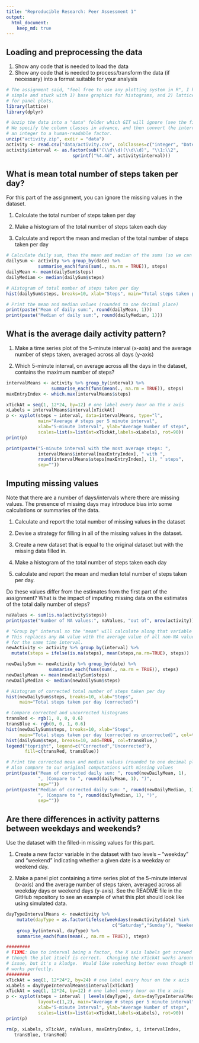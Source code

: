 ```yaml
---
title: "Reproducible Research: Peer Assessment 1"
output: 
  html_document:
    keep_md: true
---
```


<!-- 
  Note:  For consistency, don't use "Knit HTML".  Instead, in the R Console,
  run the command:  knit2html("PA1_template.Rmd")
  -->

## Loading and preprocessing the data

1. Show any code that is needed to load the data
2. Show any code that is needed to process/transform the data (if necessary)
   into a format suitable for your analysis

```r
# The assignment said, "feel free to use any plotting system in R", I kept it
# simple and stuck with 1) base graphics for histograms, and 2) lattice graphics
# for panel plots.
library(lattice)
library(dplyr)
```
```r
# Unzip the data into a "data" folder which GIT will ignore (see the file .gitignore)
# We specify the column classes in advance, and then convert the interval from
# an integer to a human-readable factor.
unzip("activity.zip", exdir = "data")
activity <- read.csv("data/activity.csv", colClasses=c("integer", "Date", "integer"))
activity$interval <- as.factor(sub("(\\d\\d)(\\d\\d)", "\\1:\\2", 
                         sprintf("%4.4d", activity$interval)))
```

## What is mean total number of steps taken per day?

For this part of the assignment, you can ignore the missing values in the dataset.

1. Calculate the total number of steps taken per day

2. Make a histogram of the total number of steps taken each day

3. Calculate and report the mean and median of the total number of steps taken per day

```r
# Calculate daily sum, then the mean and median of the sums (so we can compare, later)
dailySum <- activity %>% group_by(date) %>%
            summarise_each(funs(sum(., na.rm = TRUE)), steps)
dailyMean <- mean(dailySum$steps)
dailyMedian <- median(dailySum$steps)

# Histogram of total number of steps taken per day
hist(dailySum$steps, breaks=10, xlab="Steps", main="Total steps taken per day")

# Print the mean and median values (rounded to one decimal place)
print(paste("Mean of daily sum:", round(dailyMean, 1)))
print(paste("Median of daily sum:", round(dailyMedian, 1)))
```

## What is the average daily activity pattern?

1. Make a time series plot of the 5-minute interval (x-axis) and the average number of steps taken, averaged across all days (y-axis)

2. Which 5-minute interval, on average across all the days in the dataset, contains the maximum number of steps?

```r
intervalMeans <- activity %>% group_by(interval) %>%
                 summarise_each(funs(mean(., na.rm = TRUE)), steps)
maxEntryIndex <- which.max(intervalMeans$steps)

xTickAt = seq(1, 12*24, by=12) # one label every hour on the x axis
xLabels = intervalMeans$interval[xTickAt]
p <- xyplot(steps ~ interval, data=intervalMeans, type="l",
            main="Average # steps per 5 minute interval",
            xlab="5-minute Interval", ylab="Average Number of steps",
            scales=list(x=list(at=xTickAt,labels=xLabels), rot=90))
print(p)

print(paste("5-minute interval with the most average steps: ", 
            intervalMeans$interval[maxEntryIndex], " with ",
            round(intervalMeans$steps[maxEntryIndex], 1), " steps",
            sep=""))
```

## Imputing missing values

Note that there are a number of days/intervals where there are missing values. The presence of missing days may introduce bias into some calculations or summaries of the data.

1. Calculate and report the total number of missing values in the dataset

2. Devise a strategy for filling in all of the missing values in the dataset.

3. Create a new dataset that is equal to the original dataset but with the missing data filled in.

4. Make a histogram of the total number of steps taken each day

5. calculate and report the mean and median total number of steps taken per day.

Do these values differ from the estimates from the first part of the assignment? What is the impact of imputing missing data on the estimates of the total daily number of steps?

```r
naValues <- sum(is.na(activity$steps))
print(paste("Number of NA values:", naValues, "out of", nrow(activity)))

# "Group by" interval so the "mean" will calculate along that variable
# This replaces any NA value with the average value of all non-NA values
# for the same time interval.
newActivity <- activity %>% group_by(interval) %>%
  mutate(steps = ifelse(is.na(steps), mean(steps,na.rm=TRUE), steps))

newDailySum <- newActivity %>% group_by(date) %>%
                summarise_each(funs(sum(., na.rm = TRUE)), steps)
newDailyMean <- mean(newDailySum$steps)
newDailyMedian <- median(newDailySum$steps)

# Histogram of corrected total number of steps taken per day
hist(newDailySum$steps, breaks=10, xlab="Steps", 
     main="Total steps taken per day (corrected)")

# Compare corrected and uncorrected histograms
transRed <- rgb(1, 0, 0, 0.6)
transBlue <- rgb(0, 0, 1, 0.6)
hist(newDailySum$steps, breaks=10, xlab="Steps", 
     main="Total steps taken per day (corrected vs uncorrected)", col=transRed)
hist(dailySum$steps, breaks=10, add=TRUE, col=transBlue,)
legend("topright", legend=c("Corrected","Uncorrected"), 
       fill=c(transRed, transBlue))

# Print the corrected mean and median values (rounded to one decimal place)
# Also compare to our original computations with missing values
print(paste("Mean of corrected daily sum: ", round(newDailyMean, 1),
            ", (Compare to ", round(dailyMean, 1), ")",
            sep=""))
print(paste("Median of corrected daily sum: ", round(newDailyMedian, 1),
            ", (Compare to ", round(dailyMedian, 1), ")",
            sep=""))
```

## Are there differences in activity patterns between weekdays and weekends?

Use the dataset with the filled-in missing values for this part.

1. Create a new factor variable in the dataset with two levels – “weekday” and “weekend” indicating whether a given date is a weekday or weekend day.

2. Make a panel plot containing a time series plot of the 5-minute interval (x-axis) and the average number of steps taken, averaged across all weekday days or weekend days (y-axis). See the README file in the GitHub repository to see an example of what this plot should look like using simulated data.

```r
dayTypeIntervalMeans <- newActivity %>%
    mutate(dayType = as.factor(ifelse(weekdays(newActivity$date) %in%
                                        c("Saturday","Sunday"), "Weekend", "Weekday"))) %>%
    group_by(interval, dayType) %>%
    summarise_each(funs(mean(., na.rm = TRUE)), steps)

#########
# FIXME: Due to interval being a factor, the X axis labels get screwed up, even
# though the plot itself is correct.  Changing the xTickAt works around the
# issue, but it's a kludge.  Would like something better even though that kludge
# works perfectly.
#########
xTickAt = seq(1, 12*24*2, by=24) # one label every hour on the x axis
xLabels = dayTypeIntervalMeans$interval[xTickAt]
xTickAt = seq(1, 12*24, by=12) # one label every hour on the x axis
p <- xyplot(steps ~ interval | levels(dayType), data=dayTypeIntervalMeans, type="l",
            layout=c(1,2), main="Average # steps per 5 minute interval",
            xlab="5-minute Interval", ylab="Average Number of steps",
            scales=list(x=list(at=xTickAt,labels=xLabels), rot=90))
print(p)
```

<!-- Clean temporary variables from the environment -->
```r
rm(p, xLabels, xTickAt, naValues, maxEntryIndex, i, intervalIndex,
   transBlue, transRed)
```
